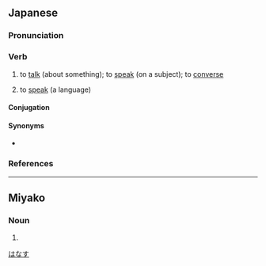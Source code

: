 ==Japanese==
{{ja-kanjitab|はな|yomi=kun}}

===Pronunciation===
{{ja-pron|はなす|acc=2|yomi=kun|acc_ref=NHK}}
{{ja-ojad}}

===Verb===
{{ja-verb|はなす|type=1|tr=both}}

# {{lb|ja|transitive}} to [[talk]] (about something); to [[speak]] (on a subject); to [[converse]]
# to [[speak]] (a language)
#: {{ja-usex|アイスランドではアイスランド語を'''話します'''。|^アイスランド で は アイスランド-ご を '''はなします'''。|They '''speak''' Icelandic in Iceland.}}

====Conjugation====
{{ja-go-su|はな}}

====Synonyms====
* {{sense|speak, talk}} {{ja-r|喋る|しゃべる}}

===References===
<references />

[[Category:Japanese basic words|はなす]]

----

==Miyako==

===Noun===
{{head|mvi|noun|hiragana|ぱなす|romaji|panasu|sort=はなす''}}

# {{alternative form of|lang=mvi|話|tr=panasu}}